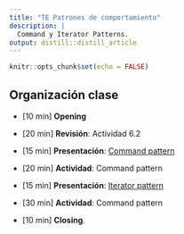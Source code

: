 ```yaml
---
title: "TE Patrones de comportamiento"
description: |
  Command y Iterator Patterns.
output: distill::distill_article
---
```


```r
knitr::opts_chunk$set(echo = FALSE)
```

## Organización clase


-   [10 min] **Opening**

-   [20 min] **Revisión**: Actividad 6.2

-   [15 min] **Presentación**: [Command pattern](slides/TE8_command.html) 

-   [20 min] **Actividad**: Command pattern 

-   [15 min] **Presentación**: [Iterator pattern](slides/TE8_iterator.html)

-   [30 min] **Actividad**: Command pattern 

-   [10 min] **Closing**. 

